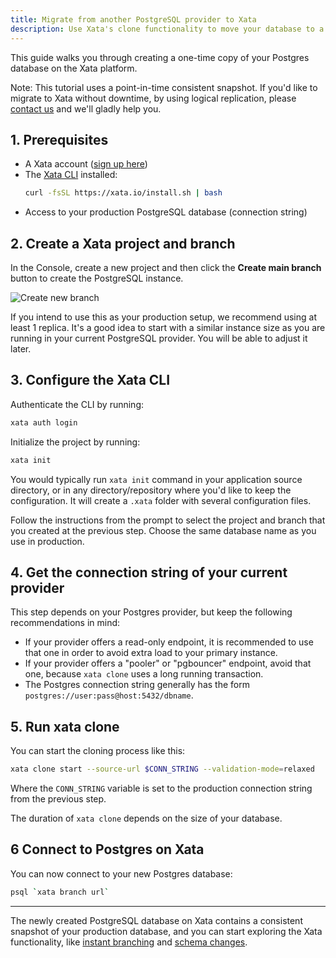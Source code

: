 ```yaml
---
title: Migrate from another PostgreSQL provider to Xata
description: Use Xata's clone functionality to move your database to a Xata instance.
---
```


This guide walks you through creating a one-time copy of your Postgres database on the Xata platform.

Note: This tutorial uses a point-in-time consistent snapshot. If you'd like to migrate to Xata without downtime, by using logical replication, please [contact us](mailto:support@xata.io) and we'll gladly help you.

## 1. Prerequisites 

- A Xata account ([sign up here](https://console.xata.io))
- The [Xata CLI](/cli) installed:
  ```bash
  curl -fsSL https://xata.io/install.sh | bash
  ```
- Access to your production PostgreSQL database (connection string)

## 2. Create a Xata project and branch

In the Console, create a new project and then click the **Create main branch** button to create the PostgreSQL instance.

![Create new branch](assets/images/create-new-branch.png)

If you intend to use this as your production setup, we recommend using at least 1 replica. It's a good idea to start with a similar instance size as you are running in your current PostgreSQL provider. You will be able to adjust it later.

## 3. Configure the Xata CLI

Authenticate the CLI by running:

```sh
xata auth login
```

Initialize the project by running:

```sh
xata init
```

You would typically run `xata init` command in your application source directory, or in any directory/repository where you'd like to keep the configuration. It will create a `.xata` folder with several configuration files.

Follow the instructions from the prompt to select the project and branch that you created at the previous step. Choose the same database name as you use in production.

## 4. Get the connection string of your current provider

This step depends on your Postgres provider, but keep the following recommendations in mind:

- If your provider offers a read-only endpoint, it is recommended to use that one in order to avoid extra load to your primary instance.
- If your provider offers a "pooler" or "pgbouncer" endpoint, avoid that one, because `xata clone` uses a long running transaction.
- The Postgres connection string generally has the form `postgres://user:pass@host:5432/dbname`.

## 5. Run xata clone

You can start the cloning process like this:

```sh
xata clone start --source-url $CONN_STRING --validation-mode=relaxed
```

Where the `CONN_STRING` variable is set to the production connection string from the previous step.

The duration of `xata clone` depends on the size of your database. 

## 6 Connect to Postgres on Xata

You can now connect to your new Postgres database:

```sh
psql `xata branch url`
```

--- 

The newly created PostgreSQL database on Xata contains a consistent snapshot of your production database, and you can start exploring the Xata functionality, like [instant branching](/core-concepts/branching) and [schema changes](/core-concepts/schema-changes).
